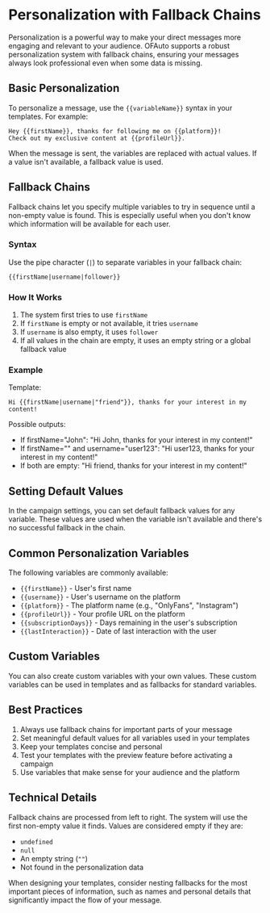# Personalization with Fallback Chains

Personalization is a powerful way to make your direct messages more engaging and relevant to your audience. OFAuto supports a robust personalization system with fallback chains, ensuring your messages always look professional even when some data is missing.

## Basic Personalization

To personalize a message, use the `{{variableName}}` syntax in your templates. For example:

```
Hey {{firstName}}, thanks for following me on {{platform}}! 
Check out my exclusive content at {{profileUrl}}.
```

When the message is sent, the variables are replaced with actual values. If a value isn't available, a fallback value is used.

## Fallback Chains

Fallback chains let you specify multiple variables to try in sequence until a non-empty value is found. This is especially useful when you don't know which information will be available for each user.

### Syntax

Use the pipe character (`|`) to separate variables in your fallback chain:

```
{{firstName|username|follower}}
```

### How It Works

1. The system first tries to use `firstName`
2. If `firstName` is empty or not available, it tries `username`
3. If `username` is also empty, it uses `follower`
4. If all values in the chain are empty, it uses an empty string or a global fallback value

### Example

Template:
```
Hi {{firstName|username|"friend"}}, thanks for your interest in my content!
```

Possible outputs:
- If firstName="John": "Hi John, thanks for your interest in my content!"
- If firstName="" and username="user123": "Hi user123, thanks for your interest in my content!"
- If both are empty: "Hi friend, thanks for your interest in my content!"

## Setting Default Values

In the campaign settings, you can set default fallback values for any variable. These values are used when the variable isn't available and there's no successful fallback in the chain.

## Common Personalization Variables

The following variables are commonly available:

- `{{firstName}}` - User's first name
- `{{username}}` - User's username on the platform
- `{{platform}}` - The platform name (e.g., "OnlyFans", "Instagram")
- `{{profileUrl}}` - Your profile URL on the platform
- `{{subscriptionDays}}` - Days remaining in the user's subscription
- `{{lastInteraction}}` - Date of last interaction with the user

## Custom Variables

You can also create custom variables with your own values. These custom variables can be used in templates and as fallbacks for standard variables.

## Best Practices

1. Always use fallback chains for important parts of your message
2. Set meaningful default values for all variables used in your templates
3. Keep your templates concise and personal
4. Test your templates with the preview feature before activating a campaign
5. Use variables that make sense for your audience and the platform

## Technical Details

Fallback chains are processed from left to right. The system will use the first non-empty value it finds. Values are considered empty if they are:

- `undefined`
- `null` 
- An empty string (`""`)
- Not found in the personalization data

When designing your templates, consider nesting fallbacks for the most important pieces of information, such as names and personal details that significantly impact the flow of your message. 